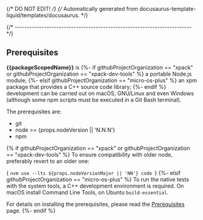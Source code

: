 {/* DO NOT EDIT! */}
{/* Automatically generated from docusaurus-template-liquid/templates/docusaurus. */}


{/* ------------------------------------------------------------------------ */}

## Prerequisites

**{{packageScopedName}}** is
{%- if githubProjectOrganization == "xpack" or githubProjectOrganization == "xpack-dev-tools" %}
a portable Node.js module;
{%- elsif githubProjectOrganization == "micro-os-plus" %}
an xpm package that provides a C++ source code library;
{%- endif %}
development can be
carried out on macOS, GNU/Linux and even Windows (although some npm scripts
must be executed in a Git Bash terminal).

The prerequisites are:

- git
- node >= {props.nodeVersion || 'N.N.N'}
- npm

{% if githubProjectOrganization == "xpack" or githubProjectOrganization == "xpack-dev-tools" %}
To ensure compatibility with older node, preferably revert to an older one:

<CodeBlock language="console"> {
`nvm use --lts ${props.nodeVersionMajor || 'NN'}
code
`} </CodeBlock>
{%- elsif githubProjectOrganization == "micro-os-plus" %}
To run the native tests with the system tools,
a C++ development environment is required.
On macOS install Command Line Tools, on Ubuntu `build-essential`.

For details on installing the prerequisites, please read the [Prerequisites](https://xpack.github.io/docs/getting-started/prerequisites/) page.
{%- endif %}

